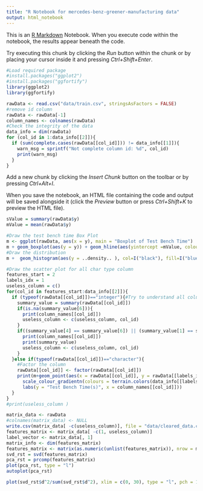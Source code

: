 ```yaml
---
title: "R Notebook for mercedes-benz-greener-manufacturing data"
output: html_notebook
---
```


This is an [R Markdown](http://rmarkdown.rstudio.com) Notebook. When you execute code within the notebook, the results appear beneath the code. 

Try executing this chunk by clicking the *Run* button within the chunk or by placing your cursor inside it and pressing *Ctrl+Shift+Enter*. 

```r
#Load required package
#install.packages("ggplot2")
#install.packages("ggfortify")
library(ggplot2)
library(ggfortify)
```

```r
rawData <- read.csv("data/train.csv", stringsAsFactors = FALSE)
#remove id column
rawData <- rawData[-1]
column_names <- colnames(rawData)
#Check the integrity of the data
data_info = dim(rawData)
for (col_id in 1:data_info[[2]]){
  if (sum(complete.cases(rawData[[col_id]])) != data_info[[1]]){
    warn_msg = sprintf("Not complete column id: %d", col_id) 
    print(warn_msg)
  }
}
```

Add a new chunk by clicking the *Insert Chunk* button on the toolbar or by pressing *Ctrl+Alt+I*.

When you save the notebook, an HTML file containing the code and output will be saved alongside it (click the *Preview* button or press *Ctrl+Shift+K* to preview the HTML file).

```r
sValue = summary(rawData$y)
mValue = mean(rawData$y)

#Draw the test bench time Box Plot
m <- ggplot(rawData, aes(x = y), main = "Boxplot of Test Bench Time")
m + geom_boxplot(aes(y = y)) + geom_hline(aes(yintercept =mValue, colour = I("blue"))) + labs(y = "Time(s)") 
#Draw the distribution
m +  geom_histogram(aes(y = ..density.. ), col=I("black"), fill=I("blue"), binwidth = 2) + geom_density(col=I("red"))+labs(y = "Density", x = "Time(s)")

```
```r
#Draw the scatter plot for all char type column
features_start = 2
labels_idx = 1
useless_column = c()
for(col_id in features_start:data_info[[2]]){
  if (typeof(rawData[[col_id]])=="integer"){#Try to understand all column value distribution
    summary_value = summary(rawData[[col_id]])
    if(is.na(summary_value[6])){
      print(column_names[[col_id]])
      useless_column <- c(useless_column, col_id)
    }
    if((summary_value[4] == summary_value[6]) || (summary_value[1] == summary_value[6])){
      print(column_names[[col_id]])
      print(summary_value)
      useless_column <- c(useless_column, col_id)
    }
  }else if(typeof(rawData[[col_id]])=="character"){
    #Factor the column
    rawData[[col_id]] <- factor(rawData[[col_id]])
    print(m+geom_point(aes(x = rawData[[col_id]], y = rawData[[labels_idx]], colour = abs(rnorm(data_info[[1]]))))+
      scale_colour_gradientn(colours = terrain.colors(data_info[[labels_idx]], alpha = 0.5)) +
      labs(y = "Test Bench Time(s)", x = column_names[[col_id]]))
  }
}
#print(useless_column )

```
```r
matrix_data <- rawData
#colnames(matrix_data) <- NULL
write.csv(matrix_data[ -c(useless_column)], file = "data/cleared_data.csv", row.name = TRUE)
features_matrix <- matrix_data[ -c(1, useless_column)]
label_vector <- matrix_data[, 1]
matrix_info <- dim(features_matrix)
features_matrix <- matrix(as.numeric(unlist(features_matrix)), nrow = matrix_info[1], ncol = matrix_info[2])
svd_rst = svd(features_matrix)
pca_rst = prcomp(features_matrix)
plot(pca_rst, type = "l")
autoplot(pca_rst)

plot(svd_rst$d^2/sum(svd_rst$d^2), xlim = c(0, 30), type = "l", pch = 16, xlab = "principal components", ylab = "variance explained")

```


